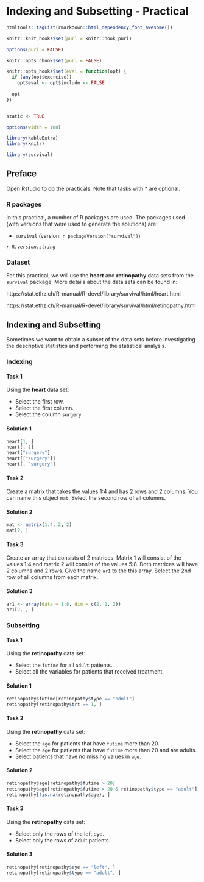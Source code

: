# Indexing and Subsetting - Practical {.unnumbered}

```r
htmltools::tagList(rmarkdown::html_dependency_font_awesome())
```

```r
knitr::knit_hooks$set(purl = knitr::hook_purl)

options(purl = FALSE)

knitr::opts_chunk$set(purl = FALSE)
```

```r
knitr::opts_hooks$set(eval = function(opt) {
  if (any(opt$exercise))
    opt$eval <- opt$include <- FALSE
  
  opt
})


static <- TRUE

options(width = 100)

```

```r
library(kableExtra)
library(knitr)
```

```r
library(survival)
```

## Preface {data-progressive="FALSE"}

Open Rstudio to do the practicals. Note that tasks with \* are optional.

### R packages

In this practical, a number of R packages are used. The packages used (with versions that were used to generate the solutions) are:

-   `survival` (version: `r packageVersion("survival")`)

*`r R.version.string`*

### Dataset {.tabset .tabset-fade .tabset-pills}

For this practical, we will use the **heart** and **retinopathy** data sets from the `survival` package. More details about the data sets can be found in:

https://stat.ethz.ch/R-manual/R-devel/library/survival/html/heart.html

https://stat.ethz.ch/R-manual/R-devel/library/survival/html/retinopathy.html

## Indexing and Subsetting

Sometimes we want to obtain a subset of the data sets before investigating the descriptive statistics and performing the statistical analysis.

### Indexing {.tabset .tabset-fade .tabset-pills}

::: {.panel-tabset .nav-pills}
#### Task 1

Using the **heart** data set:\

-   Select the first row.\
-   Select the first column.\
-   Select the column `surgery`.

#### Solution 1

```r
heart[1, ]
heart[, 1]
heart["surgery"]
heart[["surgery"]]
heart[, "surgery"]
```
:::

::: {.panel-tabset .nav-pills}
#### Task 2

Create a matrix that takes the values 1:4 and has 2 rows and 2 columns. You can name this object `mat`. Select the second row of all columns.

#### Solution 2

```r
mat <- matrix(1:4, 2, 2)
mat[2, ]
```
:::

::: {.panel-tabset .nav-pills}
#### Task 3

Create an array that consists of 2 matrices. Matrix 1 will consist of the values 1:4 and matrix 2 will consist of the values 5:8. Both matrices will have 2 columns and 2 rows. Give the name `ar1` to the this array. Select the 2nd row of all columns from each matrix.

#### Solution 3

```r
ar1 <- array(data = 1:8, dim = c(2, 2, 2))
ar1[2, , ]
```
:::

### Subsetting {.tabset .tabset-fade .tabset-pills}

::: {.panel-tabset .nav-pills}
#### Task 1

Using the **retinopathy** data set:\

-   Select the `futime` for all `adult` patients.\
-   Select all the variables for patients that received treatment.\

#### Solution 1

```r
retinopathy$futime[retinopathy$type == "adult"]
retinopathy[retinopathy$trt == 1, ]
```
:::

::: {.panel-tabset .nav-pills}
#### Task 2

Using the **retinopathy** data set:\

-   Select the `age` for patients that have `futime` more than 20.\
-   Select the `age` for patients that have `futime` more than 20 and are adults.\
-   Select patients that have no missing values in `age`.

#### Solution 2

```r
retinopathy$age[retinopathy$futime > 20]
retinopathy$age[retinopathy$futime > 20 & retinopathy$type == "adult"]
retinopathy[!is.na(retinopathy$age), ]
```
:::

::: {.panel-tabset .nav-pills}
#### Task 3

Using the **retinopathy** data set:\

-   Select only the rows of the left eye.
-   Select only the rows of adult patients.

#### Solution 3

```r
retinopathy[retinopathy$eye == "left", ]
retinopathy[retinopathy$type == "adult", ]
```
:::
